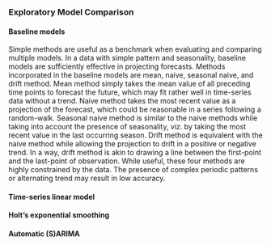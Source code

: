 ### Exploratory Model Comparison

#### Baseline models

Simple methods are useful as a benchmark when evaluating and comparing multiple models. In a data with simple pattern and seasonality, baseline models are sufficiently effective in projecting forecasts. Methods incorporated in the baseline models are mean, naive, seasonal naive, and drift method. Mean method simply takes the mean value of all preceding time points to forecast the future, which may fit rather well in time-series data without a trend. Naive method takes the most recent value as a projection of the forecast, which could be reasonable in a series following a random-walk. Seasonal naive method is similar to the naive methods while taking into account the presence of seasonality, *viz.* by taking the most recent value in the last occurring season. Drift method is equivalent with the naive method while allowing the projection to drift in a positive or negative trend. In a way, drift method is akin to drawing a line between the first-point and the last-point of observation. While useful, these four methods are highly constrained by the data. The presence of complex periodic patterns or alternating trend may result in low accuracy.

#### Time-series linear model

#### Holt's exponential smoothing

#### Automatic (S)ARIMA
